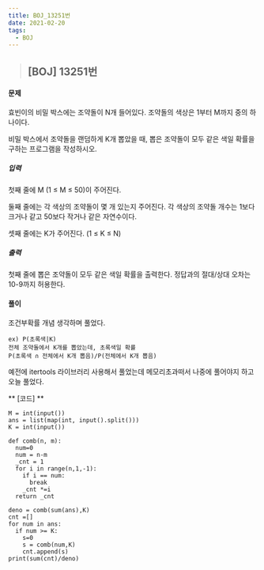 ```yaml
---
title: BOJ_13251번
date: 2021-02-20
tags:
  - BOJ
---
```


> ## [BOJ] 13251번 

#### 문제
효빈이의 비밀 박스에는 조약돌이 N개 들어있다. 조약돌의 색상은 1부터 M까지 중의 하나이다.

비밀 박스에서 조약돌을 랜덤하게 K개 뽑았을 때, 뽑은 조약돌이 모두 같은 색일 확률을 구하는 프로그램을 작성하시오. 

##### 입력
첫째 줄에 M (1 ≤ M ≤ 50)이 주어진다.

둘째 줄에는 각 색상의 조약돌이 몇 개 있는지 주어진다. 각 색상의 조약돌 개수는 1보다 크거나 같고 50보다 작거나 같은 자연수이다.

셋째 줄에는 K가 주어진다. (1 ≤ K ≤ N)
##### 출력
첫째 줄에 뽑은 조약돌이 모두 같은 색일 확률을 출력한다. 정답과의 절대/상대 오차는 10-9까지 허용한다.
#### **풀이**

조건부확률 개념 생각하며 풀었다.

    ex) P(초록색|K)
    전체 조약돌에서 K개를 뽑았는데, 초록색일 확률
    P(초록색 ∩ 전체에서 K개 뽑음)/P(전체에서 K개 뽑음) 

예전에 itertools 라이브러리 사용해서 풀었는데 메모리초과떠서 나중에 풀어야지 하고 오늘 풀었다.


** [코드] **

    M = int(input())
    ans = list(map(int, input().split()))
    K = int(input())

    def comb(n, m):
      num=0
      num = n-m
      _cnt = 1
      for i in range(n,1,-1):
        if i == num:
          break
        _cnt *=i
      return _cnt

    deno = comb(sum(ans),K)
    cnt =[]
    for num in ans:
      if num >= K:
        s=0
        s = comb(num,K)
        cnt.append(s)
    print(sum(cnt)/deno)